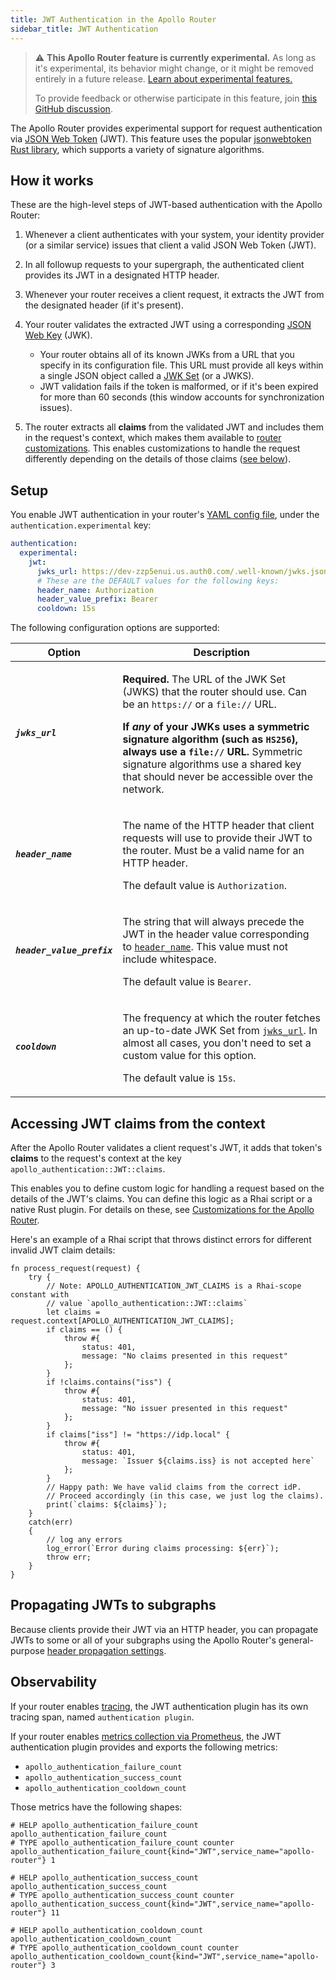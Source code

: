 ```yaml
---
title: JWT Authentication in the Apollo Router
sidebar_title: JWT Authentication
---
```


> ⚠️ **This Apollo Router feature is currently experimental.** As long as it's experimental, its behavior might change, or it might be removed entirely in a future release. [Learn about experimental features.](/resources/product-launch-stages#experimental-features)
>
> To provide feedback or otherwise participate in this feature, join [this GitHub discussion](https://github.com/apollographql/router/discussions/2391).

The Apollo Router provides experimental support for request authentication via [JSON Web Token](https://www.rfc-editor.org/rfc/rfc7519) (JWT). This feature uses the popular [jsonwebtoken Rust library](https://crates.io/crates/jsonwebtoken), which supports a variety of signature algorithms.

## How it works

These are the high-level steps of JWT-based authentication with the Apollo Router:

1. Whenever a client authenticates with your system, your identity provider (or a similar service) issues that client a valid JSON Web Token (JWT).
2. In all followup requests to your supergraph, the authenticated client provides its JWT in a designated HTTP header.
3. Whenever your router receives a client request, it extracts the JWT from the designated header (if it's present).
4. Your router validates the extracted JWT using a corresponding [JSON Web Key](https://www.rfc-editor.org/rfc/rfc7517) (JWK).
    - Your router obtains all of its known JWKs from a URL that you specify in its configuration file. This URL must provide all keys within a single JSON object called a [JWK Set](https://www.rfc-editor.org/rfc/rfc7517#section-5) (or a JWKS).
    - JWT validation fails if the token is malformed, or if it's been expired for more than 60 seconds (this window accounts for synchronization issues).

5. The router extracts all **claims** from the validated JWT and includes them in the request's context, which makes them available to [router customizations](../customizations/overview/). This enables customizations to handle the request differently depending on the details of those claims ([see below](#accessing-jwt-claims-from-the-context)).

## Setup

You enable JWT authentication in your router's [YAML config file](./overview/#yaml-config-file), under the `authentication.experimental` key:

```yaml title="router.yaml"
authentication:
  experimental:
    jwt:
      jwks_url: https://dev-zzp5enui.us.auth0.com/.well-known/jwks.json
      # These are the DEFAULT values for the following keys:
      header_name: Authorization
      header_value_prefix: Bearer
      cooldown: 15s
```

The following configuration options are supported:

<table class="field-table api-ref">
  <thead>
    <tr>
      <th>Option</th>
      <th>Description</th>
    </tr>
  </thead>

<tbody>
<tr class="required">
<td style="min-width: 150px;">

##### `jwks_url`

</td>
<td>

**Required.** The URL of the JWK Set (JWKS) that the router should use. Can be an `https://` or a `file://` URL.

**If _any_ of your JWKs uses a symmetric signature algorithm (such as `HS256`), always use a `file://` URL.** Symmetric signature algorithms use a shared key that should never be accessible over the network.

</td>
</tr>

<tr>
<td style="min-width: 150px;">

##### `header_name`

</td>
<td>

The name of the HTTP header that client requests will use to provide their JWT to the router. Must be a valid name for an HTTP header.

The default value is `Authorization`.

</td>
</tr>

<tr>
<td style="min-width: 150px;">

##### `header_value_prefix`

</td>
<td>

The string that will always precede the JWT in the header value corresponding to [`header_name`](#header_name). This value must not include whitespace.

The default value is `Bearer`.

</td>
</tr>

<tr>
<td style="min-width: 150px;">

##### `cooldown`

</td>
<td>

The frequency at which the router fetches an up-to-date JWK Set from [`jwks_url`](#jwks_url). In almost all cases, you don't need to set a custom value for this option.

The default value is `15s`.

</td>
</tr>

</tbody>
</table>

## Accessing JWT claims from the context

After the Apollo Router validates a client request's JWT, it adds that token's **claims** to the request's context at the key `apollo_authentication::JWT::claims`.

This enables you to define custom logic for handling a request based on the details of the JWT's claims. You can define this logic as a Rhai script or a native Rust plugin. For details on these, see [Customizations for the Apollo Router](../customizations/overview/).

Here's an example of a Rhai script that throws distinct errors for different invalid JWT claim details:

```rhai title="jwt_claims.rhai"
fn process_request(request) {
    try {
        // Note: APOLLO_AUTHENTICATION_JWT_CLAIMS is a Rhai-scope constant with
        // value `apollo_authentication::JWT::claims`
        let claims = request.context[APOLLO_AUTHENTICATION_JWT_CLAIMS];
        if claims == () {
            throw #{
                status: 401,
                message: "No claims presented in this request"
            };
        }
        if !claims.contains("iss") {
            throw #{
                status: 401,
                message: "No issuer presented in this request"
            };
        }
        if claims["iss"] != "https://idp.local" {
            throw #{
                status: 401,
                message: `Issuer ${claims.iss} is not accepted here`
            };
        }
        // Happy path: We have valid claims from the correct idP.
        // Proceed accordingly (in this case, we just log the claims).
        print(`claims: ${claims}`);
    }
    catch(err)
    {
        // log any errors
        log_error(`Error during claims processing: ${err}`);
        throw err;
    }
}
```

## Propagating JWTs to subgraphs

Because clients provide their JWT via an HTTP header, you can propagate JWTs to some or all of your subgraphs using the Apollo Router's general-purpose [header propagation settings](./header-propagation).


## Observability

If your router enables [tracing](./tracing/), the JWT authentication plugin has its own tracing span, named `authentication plugin`.

If your router enables [metrics collection via Prometheus](./metrics/#using-prometheus), the JWT authentication plugin provides and exports the following metrics:

- `apollo_authentication_failure_count`
- `apollo_authentication_success_count`
- `apollo_authentication_cooldown_count`

Those metrics have the following shapes:

```
# HELP apollo_authentication_failure_count apollo_authentication_failure_count
# TYPE apollo_authentication_failure_count counter
apollo_authentication_failure_count{kind="JWT",service_name="apollo-router"} 1

# HELP apollo_authentication_success_count apollo_authentication_success_count
# TYPE apollo_authentication_success_count counter
apollo_authentication_success_count{kind="JWT",service_name="apollo-router"} 11

# HELP apollo_authentication_cooldown_count apollo_authentication_cooldown_count
# TYPE apollo_authentication_cooldown_count counter
apollo_authentication_cooldown_count{kind="JWT",service_name="apollo-router"} 3
```
